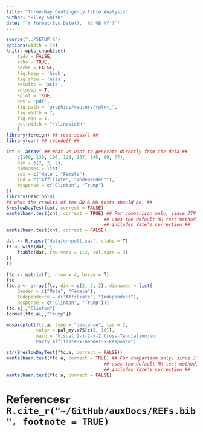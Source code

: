 ```yaml
---
title: "Three-Way Contingency Table Analysis"
author: "Riley Smith"
date: "`r format(Sys.Date(), '%d %B %Y')`"
---
```


```r
source("../SETUP.R")
options(width = 70)
knitr::opts_chunk$set(
    tidy = FALSE,
    echo = TRUE,
    cache = FALSE,
    fig.keep = 'high',
    fig.show = 'asis',
    results = 'asis',
    autodep = T,
    Rplot = TRUE,
    dev = 'pdf',
    fig.path = 'graphics/reuters/rplot_',
    fig.width = 7,
    fig.asp = 1,
    out.width = "\\linewidth"
    )
library(foreign) ## read.spss() ##
library(car) ## recode() ##
```


```r
cnt <- array( ## What we want to generate directly from the data ##
    c(100, 139, 106, 128, 157, 140, 89, 77),
    dim = c(2, 2, 2),
    dimnames = list(
    sex = c("Male", "Female"),
    ind = c("Affiliate", "Independent"),
    response = c("Clinton", "Trump")
))
library(DescTools)
## what the results of the BD & MH tests should be: ##
BreslowDayTest(cnt, correct = FALSE)
mantelhaen.test(cnt, correct = TRUE) ## For comparison only, since JTN's handout
                                    ## uses the default MH test method, which
                                    ## includes Yate's correction ##
mantelhaen.test(cnt, correct = FALSE)

dat <- R.rspss("data/cnnpoll.sav", vlabs = T)
ft <- with(dat, {
    ftable(dat, row.vars = 1:2, col.vars = 3)
})
ft

ftc <- matrix(ft, nrow = 4, byrow = T)
ftc
ftc.a <- array(ftc, dim = c(2, 2, 2), dimnames = list(
    Gender = c("Male", "Female"),
    Independence = c("Affiliate", "Independent"),
    Response = c("Clinton", "Trump")))
ftc.a[,,"Clinton"]
format(ftc.a[,,"Trump"])

mosaicplot(ftc.a, type = "deviance", las = 2, 
           color = pal_my.a75[c(5, 16)], 
           main = "Visual 2-x-2-x-2 Cross-Tabulation:\n
           Party Affiliate-x-Gender-x-Response")

str(BreslowDayTest(ftc.a, correct = FALSE))
mantelhaen.test(ftc.a, correct = TRUE) ## For comparison only, since JTN's handout
                                    ## uses the default MH test method, which
                                    ## includes Yate's correction ##
mantelhaen.test(ftc.a, correct = FALSE)

```


\newpage
# References`r R.cite_r("~/GitHub/auxDocs/REFs.bib", footnote = TRUE)`
